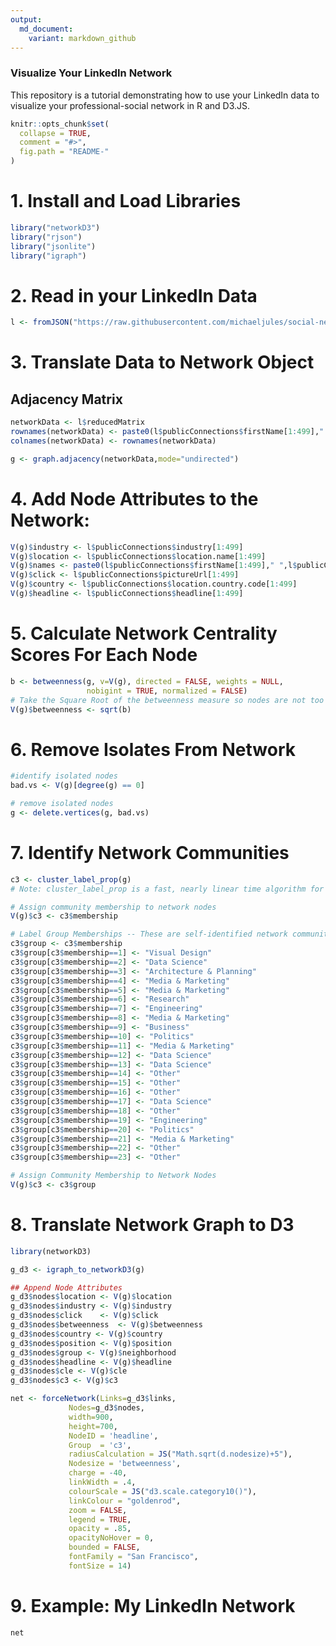 ```yaml
---
output:
  md_document:
    variant: markdown_github
---
```


<!-- README.md is generated from README.Rmd. Please edit that file -->

### Visualize Your LinkedIn Network

This repository is a tutorial demonstrating how to use your LinkedIn data to visualize your professional-social network in R and D3.JS.

```r
knitr::opts_chunk$set(
  collapse = TRUE,
  comment = "#>",
  fig.path = "README-"
)
```

# 1. Install and Load Libraries

```r

library("networkD3")
library("rjson")
library("jsonlite")
library("igraph") 
```

# 2. Read in your LinkedIn Data

```r
l <- fromJSON("https://raw.githubusercontent.com/michaeljules/social-network-viz/master/data/data.js",flatten=TRUE)
```

# 3. Translate Data to Network Object

## Adjacency Matrix 
```r
networkData <- l$reducedMatrix
rownames(networkData) <- paste0(l$publicConnections$firstName[1:499]," ",l$publicConnections$lastName[1:499])
colnames(networkData) <- rownames(networkData) 

g <- graph.adjacency(networkData,mode="undirected")
```

# 4. Add Node Attributes to the Network:
```r
V(g)$industry <- l$publicConnections$industry[1:499]
V(g)$location <- l$publicConnections$location.name[1:499]
V(g)$names <- paste0(l$publicConnections$firstName[1:499]," ",l$publicConnections$lastName[1:499])
V(g)$click <- l$publicConnections$pictureUrl[1:499]
V(g)$country <- l$publicConnections$location.country.code[1:499]
V(g)$headline <- l$publicConnections$headline[1:499]
```

# 5. Calculate Network Centrality Scores For Each Node
```r
b <- betweenness(g, v=V(g), directed = FALSE, weights = NULL,
                 nobigint = TRUE, normalized = FALSE)
# Take the Square Root of the betweenness measure so nodes are not too large
V(g)$betweenness <- sqrt(b)
```

# 6. Remove Isolates From Network
```r
#identify isolated nodes
bad.vs <- V(g)[degree(g) == 0] 

# remove isolated nodes
g <- delete.vertices(g, bad.vs)
```

# 7. Identify Network Communities
```r
c3 <- cluster_label_prop(g)
# Note: cluster_label_prop is a fast, nearly linear time algorithm for detecting community structure in networks. In works by labeling the vertices with unique labels and then updating the labels by majority voting in the neighborhood of the vertex.

# Assign community membership to network nodes
V(g)$c3 <- c3$membership

# Label Group Memberships -- These are self-identified network communites based on the function above.
c3$group <- c3$membership
c3$group[c3$membership==1] <- "Visual Design"
c3$group[c3$membership==2] <- "Data Science"
c3$group[c3$membership==3] <- "Architecture & Planning"
c3$group[c3$membership==4] <- "Media & Marketing"
c3$group[c3$membership==5] <- "Media & Marketing"
c3$group[c3$membership==6] <- "Research"
c3$group[c3$membership==7] <- "Engineering"
c3$group[c3$membership==8] <- "Media & Marketing"
c3$group[c3$membership==9] <- "Business"
c3$group[c3$membership==10] <- "Politics"
c3$group[c3$membership==11] <- "Media & Marketing"
c3$group[c3$membership==12] <- "Data Science"
c3$group[c3$membership==13] <- "Data Science"
c3$group[c3$membership==14] <- "Other"
c3$group[c3$membership==15] <- "Other"
c3$group[c3$membership==16] <- "Other"
c3$group[c3$membership==17] <- "Data Science"
c3$group[c3$membership==18] <- "Other"
c3$group[c3$membership==19] <- "Engineering"
c3$group[c3$membership==20] <- "Politics"
c3$group[c3$membership==21] <- "Media & Marketing"
c3$group[c3$membership==22] <- "Other"
c3$group[c3$membership==23] <- "Other"

# Assign Community Membership to Network Nodes
V(g)$c3 <- c3$group
```

# 8. Translate Network Graph to D3
```r
library(networkD3)

g_d3 <- igraph_to_networkD3(g)

## Append Node Attributes
g_d3$nodes$location <- V(g)$location
g_d3$nodes$industry <- V(g)$industry
g_d3$nodes$click    <- V(g)$click
g_d3$nodes$betweenness  <- V(g)$betweenness
g_d3$nodes$country <- V(g)$country
g_d3$nodes$position <- V(g)$position
g_d3$nodes$group <- V(g)$neighborhood
g_d3$nodes$headline <- V(g)$headline
g_d3$nodes$cle <- V(g)$cle
g_d3$nodes$c3 <- V(g)$c3

net <- forceNetwork(Links=g_d3$links,
             Nodes=g_d3$nodes,
             width=900,
             height=700,
             NodeID = 'headline', 
             Group  = 'c3',
             radiusCalculation = JS("Math.sqrt(d.nodesize)+5"),
             Nodesize = 'betweenness',
             charge = -40,
             linkWidth = .4,
             colourScale = JS("d3.scale.category10()"),
             linkColour = "goldenrod",
             zoom = FALSE,
             legend = TRUE,
             opacity = .85,
             opacityNoHover = 0,
             bounded = FALSE,
             fontFamily = "San Francisco",
             fontSize = 14) 
```

# 9. Example: My LinkedIn Network 

```r
net
```
